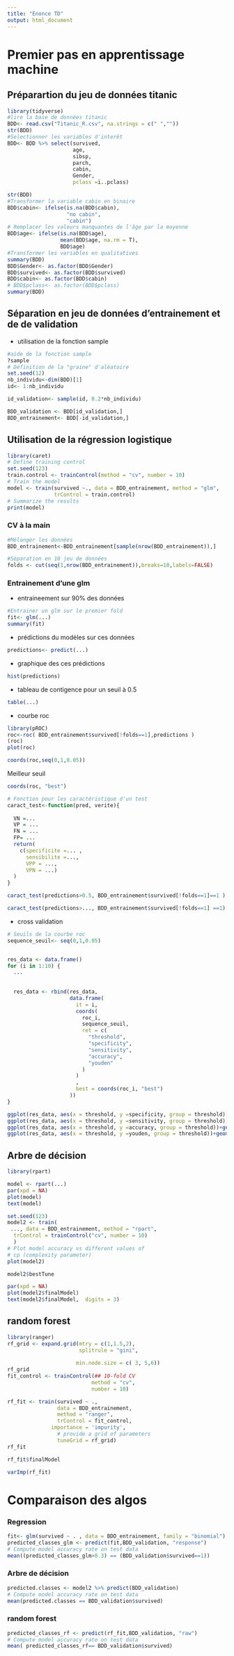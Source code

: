 ```yaml
---
title: "Enonce TD"
output: html_document
---
```



# Premier pas en apprentissage machine

## Préparartion du jeu de données titanic

```r
library(tidyverse)
#lire la base de données titanic
BDD<- read.csv("Titanic_R.csv", na.strings = c(" ",""))
str(BDD)
#Selectionner les variables d'interêt
BDD<- BDD %>% select(survived,
                     age,
                     sibsp,
                     parch,
                     cabin,
                     Gender,
                     pclass =ï..pclass)

str(BDD)
#Transformer la variable cabin en binaire
BDD$cabin<- ifelse(is.na(BDD$cabin),
                   "no cabin",
                   "cabin")
# Remplacer les valeurs manquantes de l'âge par la moyenne
BDD$age<- ifelse(is.na(BDD$age),
                 mean(BDD$age, na.rm = T),
                 BDD$age)
#Transformer les variables en qualitatives
summary(BDD)
BDD$Gender<- as.factor(BDD$Gender)
BDD$survived<- as.factor(BDD$survived)
BDD$cabin<- as.factor(BDD$cabin)
# BDD$pclass<- as.factor(BDD$pclass)
summary(BDD)
```

## Séparation en jeu de données d'entrainement et de de validation

- utilisation de la fonction sample

```r
#aide de la fonction sample
?sample
# Définition de la "graine" d'aléatoire
set.seed(12)
nb_individu<-dim(BDD)[1]
id<- 1:nb_individu

id_validation<- sample(id, 0.2*nb_individu)

BDD_validation <- BDD[id_validation,]
BDD_entrainement<- BDD[-id_validation,]
```



## Utilisation de la régression logistique 


```r
library(caret)
# Define training control
set.seed(123) 
train.control <- trainControl(method = "cv", number = 10)
# Train the model
model <- train(survived ~., data = BDD_entrainement, method = "glm",
               trControl = train.control)
# Summarize the results
print(model)
```

### CV à la main

```r
#Mélanger les données
BDD_entrainement<-BDD_entrainement[sample(nrow(BDD_entrainement)),]

#Séparation en 10 jeu de données
folds <- cut(seq(1,nrow(BDD_entrainement)),breaks=10,labels=FALSE)
```

### Entrainement d'une glm

- entraineement sur 90% des données 

```r
#Entrainer un glm sur le premier fold
fit<- glm(...)
summary(fit)
```

- prédictions du modèles sur ces données

```r
predictions<- predict(...)
```

- graphique des ces prédictions 


```r
hist(predictions)
```

- tableau de contigence pour un seuil à 0.5

```r
table(...)
```

- courbe roc

```r
library(pROC)
roc<-roc( BDD_entrainement$survived[!folds==1],predictions )
(roc)
plot(roc)

coords(roc,seq(0,1,0.05))


```
Meilleur seuil

```r
coords(roc, "best")
```

```r
# Fonction pour les caractéristique d'un test
caract_test<-function(pred, verite){
  
  VN =...
  VP = ...
  FN = ...
  FP= ...
  return(
    c(specificite =... ,
      sensibilite =...,
      VPP = ...,
      VPN = ...)
  )
}

caract_test(predictions>0.5, BDD_entrainement$survived[!folds==1]==1 )

caract_test(predictions>..., BDD_entrainement$survived[!folds==1] ==1)
```




- cross validation 

```r
# Seuils de la courbe roc
sequence_seuil<- seq(0,1,0.05)


res_data <- data.frame()
for (i in 1:10) {
  ...
  
  
  res_data <- rbind(res_data,
                    data.frame(
                      it = i,
                      coords(
                        roc_i,
                        sequence_seuil,
                        ret = c(
                          "threshold",
                          "specificity",
                          "sensitivity",
                          "accuracy",
                          "youden"
                        )
                      )
                      ,
                      best = coords(roc_i, "best")
                    ))
}

ggplot(res_data, aes(x = threshold, y =specificity, group = threshold))+geom_boxplot()
ggplot(res_data, aes(x = threshold, y =sensitivity, group = threshold))+geom_boxplot()
ggplot(res_data, aes(x = threshold, y =accuracy, group = threshold))+geom_boxplot()
ggplot(res_data, aes(x = threshold, y =youden, group = threshold))+geom_boxplot()

```


## Arbre de décision

```r
library(rpart)

model <- rpart(...)
par(xpd = NA)
plot(model)
text(model)
```


```r
set.seed(123)
model2 <- train(
 ..., data = BDD_entrainement, method = "rpart",
  trControl = trainControl("cv", number = 10)
  )
# Plot model accuracy vs different values of
# cp (complexity parameter)
plot(model2)
```


```r
model2$bestTune
```

```r
par(xpd = NA) 
plot(model2$finalModel)
text(model2$finalModel,  digits = 3)
```

## random forest

```r
library(ranger)
rf_grid <- expand.grid(mtry = c(1,1.5,2),
                       splitrule = "gini",
                      
                      min.node.size = c( 3, 5,6))
rf_grid
fit_control <- trainControl(## 10-fold CV
                           method = "cv",
                           number = 10)
```

```r
rf_fit <- train(survived ~ ., 
                data = BDD_entrainement, 
                method = "ranger",
                trControl = fit_control,
              importance = 'impurity',
                # provide a grid of parameters
                tuneGrid = rf_grid)
rf_fit
```

```r
rf_fit$finalModel
```


```r
varImp(rf_fit)
```

# Comparaison des algos 

### Regression
```r
fit<- glm(survived ~ . , data = BDD_entrainement, family = "binomial")
predicted_classes_glm <- predict(fit,BDD_validation, "response")
# Compute model accuracy rate on test data
mean((predicted_classes_glm>0.3) == (BDD_validation$survived==1))
```


### Arbre de décision 

```r
predicted.classes <- model2 %>% predict(BDD_validation)
# Compute model accuracy rate on test data
mean(predicted.classes == BDD_validation$survived)
```


### random forest

```r

predicted_classes_rf <- predict(rf_fit,BDD_validation, "raw")
# Compute model accuracy rate on test data
mean( predicted_classes_rf== BDD_validation$survived)


```


